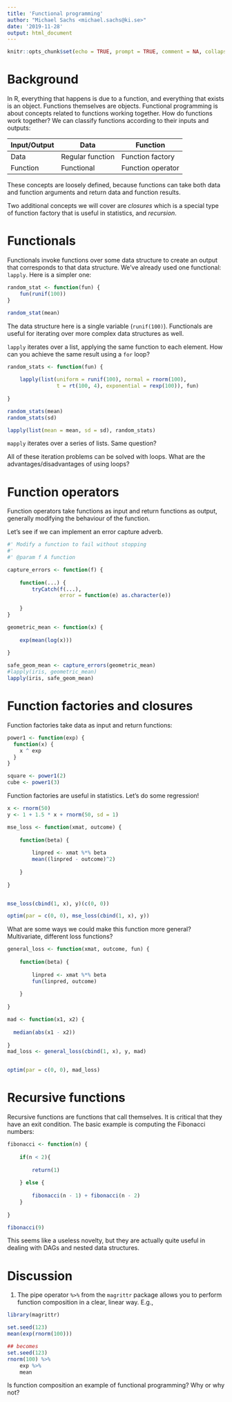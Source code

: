 ```yaml
---
title: 'Functional programming'
author: "Michael Sachs <michael.sachs@ki.se>"
date: '2019-11-28'
output: html_document
---
```


```r
knitr::opts_chunk$set(echo = TRUE, prompt = TRUE, comment = NA, collapse = TRUE)
```

# Background

In R, everything that happens is due to a function, and everything that exists is an object. Functions themselves are objects. Functional programming is about concepts related to functions working together. How do functions work together? We can classify functions according to their inputs and outputs: 

Input/Output | Data             | Function 
-------------|------------------|-----------------
Data         | Regular function | Function factory
Function     | Functional       | Function operator


These concepts are loosely defined, because functions can take both data and function arguments and return data and function results.

Two additional concepts we will cover are _closures_ which is a special type of function factory that is useful in statistics, and _recursion_. 

# Functionals

Functionals invoke functions over some data structure to create an output that corresponds to that data structure. We've already used one functional: `lapply`. Here is a simpler one:

```r
random_stat <- function(fun) {
    fun(runif(100))
}

random_stat(mean)

```

The data structure here is a single variable (`runif(100)`). Functionals are useful for iterating over more complex data structures as well. 

`lapply` iterates over a list, applying the same function to each element. How can you achieve the same result using a `for` loop?

```r
random_stats <- function(fun) {
    
    lapply(list(uniform = runif(100), normal = rnorm(100), 
                t = rt(100, 4), exponential = rexp(100)), fun)
    
}

random_stats(mean)
random_stats(sd)

lapply(list(mean = mean, sd = sd), random_stats)
```

`mapply` iterates over a series of lists. Same question? 

All of these iteration problems can be solved with loops. What are the advantages/disadvantages of using loops? 

# Function operators

Function operators take functions as input and return functions as output, generally modifying the behaviour of the function. 

Let's see if we can implement an error capture adverb. 

```r
#' Modify a function to fail without stopping
#' 
#' @param f A function

capture_errors <- function(f) {
    
    function(...) {
        tryCatch(f(...), 
                 error = function(e) as.character(e))    
        
    }
}

geometric_mean <- function(x) {
    
    exp(mean(log(x)))
    
}

safe_geom_mean <- capture_errors(geometric_mean)
#lapply(iris, geometric_mean)
lapply(iris, safe_geom_mean)
```


# Function factories and closures

Function factories take data as input and return functions:

```r
power1 <- function(exp) {
  function(x) {
    x ^ exp
  }
}

square <- power1(2)
cube <- power1(3)
```

Function factories are useful in statistics. Let's do some regression!

```r
x <- rnorm(50)
y <- 1 + 1.5 * x + rnorm(50, sd = 1)

mse_loss <- function(xmat, outcome) {
    
    function(beta) {
        
        linpred <- xmat %*% beta
        mean((linpred - outcome)^2)
        
    }
    
}


mse_loss(cbind(1, x), y)(c(0, 0))

optim(par = c(0, 0), mse_loss(cbind(1, x), y))
```

What are some ways we could make this function more general? Multivariate, different loss functions? 

```r

general_loss <- function(xmat, outcome, fun) {
    
    function(beta) {
        
        linpred <- xmat %*% beta
        fun(linpred, outcome)
        
    }
    
}

mad <- function(x1, x2) {
  
  median(abs(x1 - x2))
  
}
mad_loss <- general_loss(cbind(1, x), y, mad)


optim(par = c(0, 0), mad_loss)
```

# Recursive functions

Recursive functions are functions that call themselves. It is critical that they have an exit condition. The basic example is computing the Fibonacci numbers: 

```r
fibonacci <- function(n) {
    
    if(n < 2){
        
        return(1)
        
    } else {
        
        fibonacci(n - 1) + fibonacci(n - 2)
    }
    
}

fibonacci(9)
```


This seems like a useless novelty, but they are actually quite useful in dealing with DAGs and nested data structures.



# Discussion

1. The pipe operator `%>%` from the `magrittr` package allows you to perform function composition in a clear, linear way. E.g., 

```r
library(magrittr)

set.seed(123)
mean(exp(rnorm(100)))

## becomes
set.seed(123)
rnorm(100) %>% 
    exp %>% 
    mean

```

Is function composition an example of functional programming? Why or why not?



